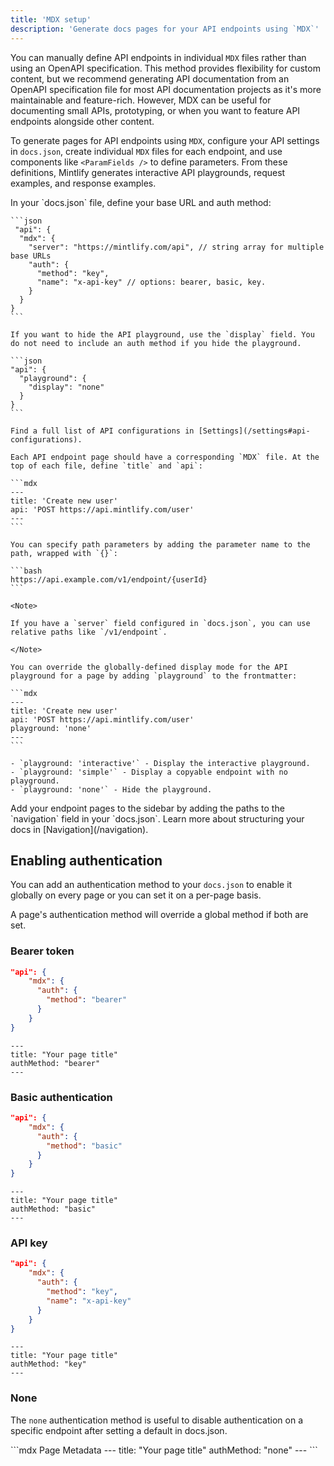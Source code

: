 ```yaml
---
title: 'MDX setup'
description: 'Generate docs pages for your API endpoints using `MDX`'
---
```


You can manually define API endpoints in individual `MDX` files rather than using an OpenAPI specification. This method provides flexibility for custom content, but we recommend generating API documentation from an OpenAPI specification file for most API documentation projects as it's more maintainable and feature-rich. However, MDX can be useful for documenting small APIs, prototyping, or when you want to feature API endpoints alongside other content.

To generate pages for API endpoints using `MDX`, configure your API settings in `docs.json`, create individual `MDX` files for each endpoint, and use components like `<ParamFields />` to define parameters. From these definitions, Mintlify generates interactive API playgrounds, request examples, and response examples.

<Steps>
  <Step title="Configure your API">
    In your `docs.json` file, define your base URL and auth method:

    ```json
     "api": {
      "mdx": {
        "server": "https://mintlify.com/api", // string array for multiple base URLs
        "auth": {
          "method": "key",
          "name": "x-api-key" // options: bearer, basic, key.
        }
      }
    }
    ```

    If you want to hide the API playground, use the `display` field. You do not need to include an auth method if you hide the playground.

    ```json
    "api": {
      "playground": {
        "display": "none"
      }
    }
    ```

    Find a full list of API configurations in [Settings](/settings#api-configurations).
  </Step>
  
  <Step title="Create your endpoint pages">

    Each API endpoint page should have a corresponding `MDX` file. At the top of each file, define `title` and `api`:

    ```mdx
    ---
    title: 'Create new user'
    api: 'POST https://api.mintlify.com/user'
    ---
    ```

    You can specify path parameters by adding the parameter name to the path, wrapped with `{}`:

    ```bash
    https://api.example.com/v1/endpoint/{userId}
    ```

    <Note>

    If you have a `server` field configured in `docs.json`, you can use relative paths like `/v1/endpoint`.

    </Note>

    You can override the globally-defined display mode for the API playground for a page by adding `playground` to the frontmatter:

    ```mdx
    ---
    title: 'Create new user'
    api: 'POST https://api.mintlify.com/user'
    playground: 'none'
    ---
    ```

    - `playground: 'interactive'` - Display the interactive playground.
    - `playground: 'simple'` - Display a copyable endpoint with no playground.
    - `playground: 'none'` - Hide the playground.

  </Step>

  <Step title="Add your endpoints to your docs">
    Add your endpoint pages to the sidebar by adding the paths to the `navigation` field in your `docs.json`. Learn more about structuring your docs in [Navigation](/navigation).
  </Step>
</Steps>

## Enabling authentication

You can add an authentication method to your `docs.json` to enable it globally on every page or you can set it on a per-page basis.

A page's authentication method will override a global method if both are set.

### Bearer token

<CodeGroup>

```json docs.json
"api": {
    "mdx": {
      "auth": {
        "method": "bearer"
      }
    }
}
```

```mdx Page Metadata
---
title: "Your page title"
authMethod: "bearer"
---
```

</CodeGroup>

### Basic authentication

<CodeGroup>

```json docs.json
"api": {
    "mdx": {
      "auth": {
        "method": "basic"
      }
    }
}
```

```mdx Page Metadata
---
title: "Your page title"
authMethod: "basic"
---
```

</CodeGroup>

### API key

<CodeGroup>

```json docs.json
"api": {
    "mdx": {
      "auth": {
        "method": "key",
        "name": "x-api-key"
      }
    }
}
```

```mdx Page Metadata
---
title: "Your page title"
authMethod: "key"
---
```

</CodeGroup>

### None

The `none` authentication method is useful to disable authentication on a specific endpoint after setting a default in docs.json.

<CodeGroup>
```mdx Page Metadata
---
title: "Your page title"
authMethod: "none"
---
```
</CodeGroup>
